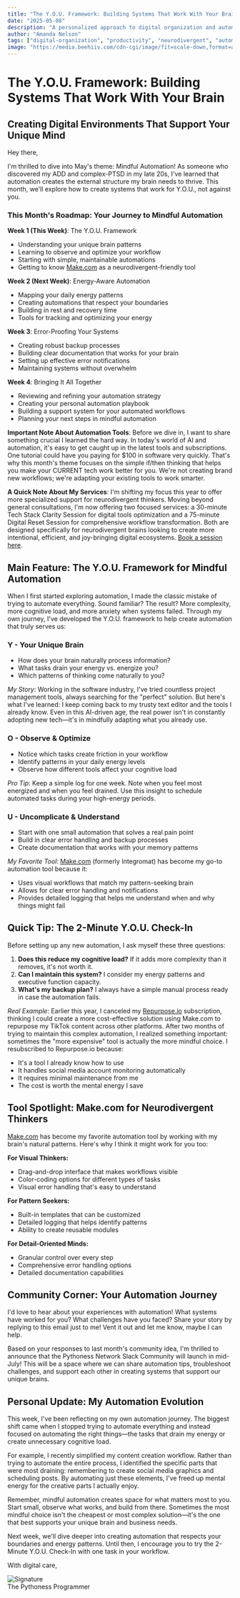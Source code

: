 ```yaml
---
title: "The Y.O.U. Framework: Building Systems That Work With Your Brain"
date: "2025-05-08"
description: "A personalized approach to digital organization and automation that honors your unique cognitive style and energy patterns."
author: "Amanda Nelson"
tags: ["digital-organization", "productivity", "neurodivergent", "automation", "personal-systems"]
image: "https://media.beehiiv.com/cdn-cgi/image/fit=scale-down,format=auto,onerror=redirect,quality=80/uploads/asset/file/b585a570-ef5f-4988-a0bf-752b4e2d2a95/Beehiiv_Banner.png?t=1746662710"
---
```


# The Y.O.U. Framework: Building Systems That Work With Your Brain

## Creating Digital Environments That Support Your Unique Mind

Hey there,

I'm thrilled to dive into May's theme: Mindful Automation! As someone who discovered my ADD and complex-PTSD in my late 20s, I've learned that automation creates the external structure my brain needs to thrive. This month, we'll explore how to create systems that work for Y.O.U., not against you.

### This Month's Roadmap: Your Journey to Mindful Automation

**Week 1 (This Week)**: The Y.O.U. Framework 

* Understanding your unique brain patterns
* Learning to observe and optimize your workflow
* Starting with simple, maintainable automations
* Getting to know [Make.com](https://make.com) as a neurodivergent-friendly tool

**Week 2 (Next Week)**: Energy-Aware Automation 

* Mapping your daily energy patterns
* Creating automations that respect your boundaries
* Building in rest and recovery time
* Tools for tracking and optimizing your energy

**Week 3**: Error-Proofing Your Systems 

* Creating robust backup processes
* Building clear documentation that works for your brain
* Setting up effective error notifications
* Maintaining systems without overwhelm

**Week 4**: Bringing It All Together 

* Reviewing and refining your automation strategy
* Creating your personal automation playbook
* Building a support system for your automated workflows
* Planning your next steps in mindful automation

**Important Note About Automation Tools**: Before we dive in, I want to share something crucial I learned the hard way. In today's world of AI and automation, it's easy to get caught up in the latest tools and subscriptions. One tutorial could have you paying for $100 in software very quickly. That's why this month's theme focuses on the simple if/then thinking that helps you make your CURRENT tech work better for you. We're not creating brand new workflows; we're adapting your existing tools to work smarter.

**A Quick Note About My Services**: I'm shifting my focus this year to offer more specialized support for neurodivergent thinkers. Moving beyond general consultations, I'm now offering two focused services: a 30-minute Tech Stack Clarity Session for digital tools optimization and a 75-minute Digital Reset Session for comprehensive workflow transformation. Both are designed specifically for neurodivergent brains looking to create more intentional, efficient, and joy-bringing digital ecosystems. [Book a session here](https://cal.com/pythoness).

## Main Feature: The Y.O.U. Framework for Mindful Automation

When I first started exploring automation, I made the classic mistake of trying to automate everything. Sound familiar? The result? More complexity, more cognitive load, and more anxiety when systems failed. Through my own journey, I've developed the Y.O.U. framework to help create automation that truly serves us:

### Y - Your Unique Brain

* How does your brain naturally process information?
* What tasks drain your energy vs. energize you?
* Which patterns of thinking come naturally to you?

_My Story_: Working in the software industry, I've tried countless project management tools, always searching for the "perfect" solution. But here's what I've learned: I keep coming back to my trusty text editor and the tools I already know. Even in this AI-driven age, the real power isn't in constantly adopting new tech—it's in mindfully adapting what you already use.

### O - Observe & Optimize

* Notice which tasks create friction in your workflow
* Identify patterns in your daily energy levels
* Observe how different tools affect your cognitive load

_Pro Tip_: Keep a simple log for one week. Note when you feel most energized and when you feel drained. Use this insight to schedule automated tasks during your high-energy periods.

### U - Uncomplicate & Understand

* Start with one small automation that solves a real pain point
* Build in clear error handling and backup processes
* Create documentation that works with your memory patterns

_My Favorite Tool_: [Make.com](https://make.com) (formerly Integromat) has become my go-to automation tool because it:

* Uses visual workflows that match my pattern-seeking brain
* Allows for clear error handling and notifications
* Provides detailed logging that helps me understand when and why things might fail

## Quick Tip: The 2-Minute Y.O.U. Check-In

Before setting up any new automation, I ask myself these three questions:

1. **Does this reduce my cognitive load?** If it adds more complexity than it removes, it's not worth it.
2. **Can I maintain this system?** I consider my energy patterns and executive function capacity.
3. **What's my backup plan?** I always have a simple manual process ready in case the automation fails.

_Real Example_: Earlier this year, I canceled my [Repurpose.io](https://repurpose.io) subscription, thinking I could create a more cost-effective solution using Make.com to repurpose my TikTok content across other platforms. After two months of trying to maintain this complex automation, I realized something important: sometimes the "more expensive" tool is actually the more mindful choice. I resubscribed to Repurpose.io because:

* It's a tool I already know how to use
* It handles social media account monitoring automatically
* It requires minimal maintenance from me
* The cost is worth the mental energy I save

## Tool Spotlight: Make.com for Neurodivergent Thinkers

[Make.com](https://make.com) has become my favorite automation tool by working with my brain's natural patterns. Here's why I think it might work for you too:

**For Visual Thinkers:**

* Drag-and-drop interface that makes workflows visible
* Color-coding options for different types of tasks
* Visual error handling that's easy to understand

**For Pattern Seekers:**

* Built-in templates that can be customized
* Detailed logging that helps identify patterns
* Ability to create reusable modules

**For Detail-Oriented Minds:**

* Granular control over every step
* Comprehensive error handling options
* Detailed documentation capabilities

## Community Corner: Your Automation Journey

I'd love to hear about your experiences with automation! What systems have worked for you? What challenges have you faced? Share your story by replying to this email just to me! Vent it out and let me know, maybe I can help.

Based on your responses to last month's community idea, I'm thrilled to announce that the Pythoness Network Slack Community will launch in mid-July! This will be a space where we can share automation tips, troubleshoot challenges, and support each other in creating systems that support our unique brains.

## Personal Update: My Automation Evolution

This week, I've been reflecting on my own automation journey. The biggest shift came when I stopped trying to automate everything and instead focused on automating the right things—the tasks that drain my energy or create unnecessary cognitive load.

For example, I recently simplified my content creation workflow. Rather than trying to automate the entire process, I identified the specific parts that were most draining: remembering to create social media graphics and scheduling posts. By automating just these elements, I've freed up mental energy for the creative parts I actually enjoy.

Remember, mindful automation creates space for what matters most to you. Start small, observe what works, and build from there. Sometimes the most mindful choice isn't the cheapest or most complex solution—it's the one that best supports your unique brain and business needs.

Next week, we'll dive deeper into creating automation that respects your boundaries and energy patterns. Until then, I encourage you to try the 2-Minute Y.O.U. Check-In with one task in your workflow.

With digital care,
<div style={{ textAlign: 'right' }}>
<img src="https://media.beehiiv.com/cdn-cgi/image/fit=scale-down,format=auto,onerror=redirect,quality=80/uploads/asset/file/5abd08ee-bc4d-49f0-9303-3d5d75ef4359/email_signatures.png?t=1742411231" alt="Signature" style={{ width: '20%' }} />
</div>
The Pythoness Programmer 